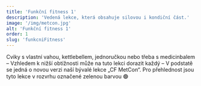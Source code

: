 ```yaml
---
title: 'Funkční fitness 1'
description: 'Vedená lekce, která obsahuje silovou i kondiční část.'
image: '/img/metcon.jpg'
alt: 'Funkční fitness 1'
order: 1
slug: 'funkcniFitness'
---
```


Cviky s vlastní vahou, kettlebellem, jednoručkou nebo třeba s medicinbalem – Vzhledem k nižší obtížnosti může na tuto lekci dorazit každý – V podstatě se jedná o novou verzi naší bývalé lekce „CF MetCon“. Pro přehlednost jsou tyto lekce v rozvrhu označené zelenou barvou 🟢
